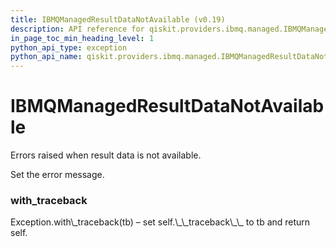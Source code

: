 ```yaml
---
title: IBMQManagedResultDataNotAvailable (v0.19)
description: API reference for qiskit.providers.ibmq.managed.IBMQManagedResultDataNotAvailable in qiskit v0.19
in_page_toc_min_heading_level: 1
python_api_type: exception
python_api_name: qiskit.providers.ibmq.managed.IBMQManagedResultDataNotAvailable
---
```


# IBMQManagedResultDataNotAvailable

<Class id="qiskit.providers.ibmq.managed.IBMQManagedResultDataNotAvailable" isDedicatedPage={true} github="https://github.com/qiskit/qiskit-ibmq-provider/tree/stable/0.7/qiskit/providers/ibmq/managed/exceptions.py" signature="IBMQManagedResultDataNotAvailable(*message)" modifiers="exception">
  Errors raised when result data is not available.

  Set the error message.

  ### with\_traceback

  <Function id="qiskit.providers.ibmq.managed.IBMQManagedResultDataNotAvailable.with_traceback" signature="with_traceback()">
    Exception.with\_traceback(tb) – set self.\_\_traceback\_\_ to tb and return self.
  </Function>
</Class>

